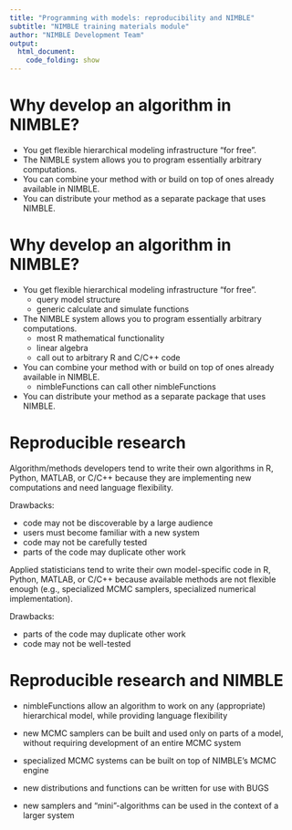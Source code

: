 ```yaml
---
title: "Programming with models: reproducibility and NIMBLE"
subtitle: "NIMBLE training materials module"
author: "NIMBLE Development Team"
output:
  html_document:
    code_folding: show
---
```



# Why develop an algorithm in NIMBLE?

 - You get flexible hierarchical modeling infrastructure "for free".
 - The NIMBLE system allows you to program essentially arbitrary computations.
 - You can combine your method with or build on top of ones already available in NIMBLE.
 - You can distribute your method as a separate package that uses NIMBLE.


# Why develop an algorithm in NIMBLE?

 - You get flexible hierarchical modeling infrastructure "for free".
    - query model structure
    - generic calculate and simulate functions
 - The NIMBLE system allows you to program essentially arbitrary computations.
    - most R mathematical functionality
    - linear algebra
    - call out to arbitrary R and C/C++ code
 - You can combine your method with or build on top of ones already available in NIMBLE.
    - nimbleFunctions can call other nimbleFunctions
 - You can distribute your method as a separate package that uses NIMBLE.

# Reproducible research

Algorithm/methods developers tend to write their own algorithms in R, Python, MATLAB, or C/C++ because they are implementing new computations and need language flexibility.

Drawbacks:

 - code may not be discoverable by a large audience
 - users must become familiar with a new system
 - code may not be carefully tested
 - parts of the code may duplicate other work

Applied statisticians tend to write their own model-specific code in R, Python, MATLAB, or C/C++ because available methods are not flexible enough (e.g., specialized MCMC samplers, specialized numerical implementation).

Drawbacks:

 - parts of the code may duplicate other work
 - code may not be well-tested

# Reproducible research and NIMBLE

 - nimbleFunctions allow an algorithm to work on any (appropriate) hierarchical model, while providing language flexibility
 - new MCMC samplers can be built and used only on parts of a model, without requiring development of an entire MCMC system
 - specialized MCMC systems can be built on top of NIMBLE's MCMC engine

 - new distributions and functions can be written for use with BUGS
 - new samplers and "mini"-algorithms can be used in the context of a larger system
